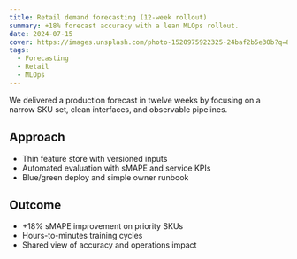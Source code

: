```yaml
---
title: Retail demand forecasting (12-week rollout)
summary: +18% forecast accuracy with a lean MLOps rollout.
date: 2024-07-15
cover: https://images.unsplash.com/photo-1520975922325-24baf2b5e30b?q=80&w=1600&auto=format&fit=crop
tags:
  - Forecasting
  - Retail
  - MLOps
---
```


We delivered a production forecast in twelve weeks by focusing on a narrow SKU set,
clean interfaces, and observable pipelines.

## Approach

- Thin feature store with versioned inputs
- Automated evaluation with sMAPE and service KPIs
- Blue/green deploy and simple owner runbook

## Outcome

- +18% sMAPE improvement on priority SKUs
- Hours-to-minutes training cycles
- Shared view of accuracy and operations impact

